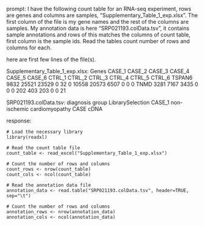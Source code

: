 prompt:
I have the following count table for an RNA-seq experiment, rows are genes and columns are samples, "Supplementary_Table_1_exp.xlsx". The first column of the file is my gene names and the rest of the columns are samples. My annotation data is here  "SRP021193.colData.tsv", it contains sample annotations and rows of this matches the columns of count table, first column is the sample ids. Read the tables count number of rows and columns for each.

here are first few lines of the file(s).

Supplementary_Table_1_exp.xlsx:
Genes	CASE_1	CASE_2	CASE_3	CASE_4	CASE_5	CASE_6	CTRL_1	CTRL_2	CTRL_3	CTRL_4	CTRL_5	CTRL_6
TSPAN6	9832	25521	23529	0	32	0	10558	20573	6507	0	0	 0
TNMD	3281	 7167	 3435	0	 0	0	  202	  403	 203	0	0	21


SRP021193.colData.tsv:
diagnosis	group	LibrarySelection
CASE_1	non-ischemic cardiomyopathy	CASE	cDNA


response:
```
# Load the necessary library
library(readxl)

# Read the count table file
count_table <- read_excel("Supplementary_Table_1_exp.xlsx")

# Count the number of rows and columns
count_rows <- nrow(count_table)
count_cols <- ncol(count_table)

# Read the annotation data file
annotation_data <- read.table("SRP021193.colData.tsv", header=TRUE, sep="\t")

# Count the number of rows and columns
annotation_rows <- nrow(annotation_data)
annotation_cols <- ncol(annotation_data)
```

